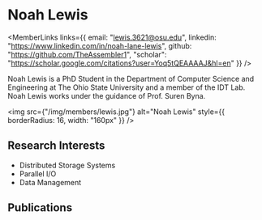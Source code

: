 
# Noah Lewis

<div style={{display: 'flex', flexDirection: 'row'}}>

<div style={{flex: 1, display: 'flex', flexDirection: 'column'}}>

<MemberLinks
  links={{
    email: "lewis.3621@osu.edu",
    linkedin: "https://www.linkedin.com/in/noah-lane-lewis",
    github: "https://github.com/TheAssembler1",
    "scholar": "https://scholar.google.com/citations?user=Yoq5tQEAAAAJ&hl=en"
  }}
/>

Noah Lewis is a PhD Student in the Department of Computer Science and Engineering at The Ohio State University and a member of the IDT Lab. Noah Lewis works under the guidance of Prof. Suren Byna.

</div>

<div style={{paddingLeft: 32}}>

<img
  src={"/img/members/lewis.jpg"}
  alt="Noah Lewis"
  style={{ borderRadius: 16, width: "160px" }}
/>

</div>

</div>

## Research Interests

- Distributed Storage Systems
- Parallel I/O
- Data Management

## Publications

<MemberPublications authorShortName="N. Lewis" />
